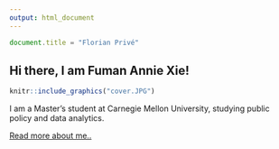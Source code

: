 ```yaml
---
output: html_document
---
```


```js
document.title = "Florian Privé"
```

## Hi there, I am Fuman Annie Xie!

```r
knitr::include_graphics("cover.JPG")
```

I am a Master's student at Carnegie Mellon University, studying public policy and data analytics. 

[Read more about me..](about.html)

